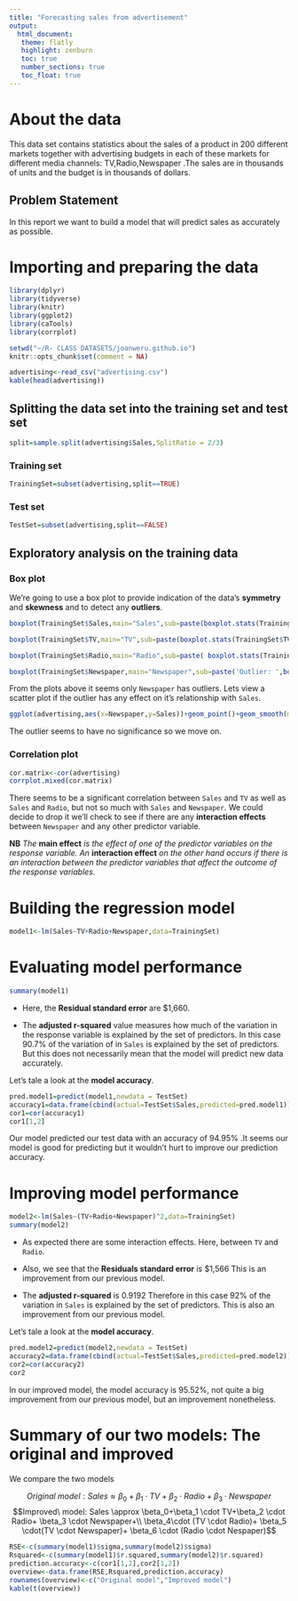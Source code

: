 ```yaml
---
title: "Forecasting sales from advertisement"
output: 
  html_document:
   theme: flatly
   highlight: zenburn
   toc: true
   number_sections: true
   toc_float: true
---
```


# About the data

This data set contains statistics about the sales of a product in 200 different markets together with advertising budgets in each of these markets for different media channels: TV,Radio,Newspaper .The sales are in thousands of units and the budget is in thousands of dollars. 

## Problem Statement

In this report we want to build a model that will predict sales as accurately as possible.

# Importing and preparing the data

```r
library(dplyr)
library(tidyverse)
library(knitr)
library(ggplot2)
library(caTools)
library(corrplot)

```

```r
setwd("~/R- CLASS DATASETS/joanweru.github.io")
knitr::opts_chunk$set(comment = NA)
```

```r
advertising<-read_csv("advertising.csv")
kable(head(advertising))
```

## Splitting the data set into the training set and test set

```r
split=sample.split(advertising$Sales,SplitRatio = 2/3)
```

### Training set

```r
TrainingSet=subset(advertising,split==TRUE)
```

### Test set

```r
TestSet=subset(advertising,split==FALSE)
```


## Exploratory analysis on the training data

### Box plot

We're going to use a box plot to provide indication of the data's **symmetry** and **skewness** and to detect any **outliers**.

```r
boxplot(TrainingSet$Sales,main="Sales",sub=paste(boxplot.stats(TrainingSet$Sales)$out))

boxplot(TrainingSet$TV,main="TV",sub=paste(boxplot.stats(TrainingSet$TV)$out))

boxplot(TrainingSet$Radio,main="Radio",sub=paste( boxplot.stats(TrainingSet$Radio)$out))

boxplot(TrainingSet$Newspaper,main="Newspaper",sub=paste('Outlier: ',boxplot.stats(TrainingSet$Newspaper)$out))

```

From the plots above it seems only `Newspaper` has outliers. Lets view a scatter plot if the outlier has any effect on it's relationship with `Sales`.

```r
ggplot(advertising,aes(x=Newspaper,y=Sales))+geom_point()+geom_smooth(method = 'lm')+labs(title="Sales~Newspaper")+theme_minimal()
```

The outlier seems to have no significance so we move on.

### Correlation plot

```r
cor.matrix<-cor(advertising)
corrplot.mixed(cor.matrix)
```

There seems to be a significant correlation between `Sales` and `TV` as well as `Sales` and `Radio`, but not so much with `Sales` and `Newspaper`. We could decide to drop it we'll  check to see if there are any **interaction effects** between `Newspaper` and any other predictor variable.

**NB** *The* **main effect** *is the effect of  one of the predictor variables on the response variable. An* **interaction effect** *on the other hand occurs if there is an interaction between the predictor variables that affect the outcome of the response variables*.

# Building the regression model

```r
model1<-lm(Sales~TV+Radio+Newspaper,data=TrainingSet)
```

# Evaluating model performance

```r
summary(model1)
```

*  Here, the **Residual standard error** are \$1,660.

* The **adjusted r-squared** value measures how much of the variation in the response variable is explained  by the set of predictors. In this case 90.7% of the variation of in `Sales` is explained by the set of predictors. But this does not necessarily mean that the model will predict new data accurately.

Let's tale a look at the **model accuracy**.

```r
pred.model1=predict(model1,newdata = TestSet)
accuracy1=data.frame(cbind(actual=TestSet$Sales,predicted=pred.model1))
cor1=cor(accuracy1)
cor1[1,2]
```

Our model predicted our test data with an accuracy of 94.95% .It seems our model is good for predicting but it wouldn't hurt to improve our prediction accuracy.

# Improving model performance 

```r
model2<-lm(Sales~(TV+Radio+Newspaper)^2,data=TrainingSet)
summary(model2)
```

* As expected there are some interaction effects. Here, between `TV` and `Radio`.

* Also, we see that the **Residuals standard error** is \$1,566 This is an improvement from our previous model.

* The **adjusted r-squared**  is 0.9192  Therefore in this case 92% of the variation in `Sales` is explained by the set of predictors. This is also an improvement from our previous model.

Let's tale a look at the **model accuracy**.

```r
pred.model2=predict(model2,newdata = TestSet)
accuracy2=data.frame(cbind(actual=TestSet$Sales,predicted=pred.model2))
cor2=cor(accuracy2)
cor2
```

In our improved model, the model accuracy is 95.52%, not quite a big improvement from our previous model, but an improvement nonetheless.

# Summary of our two models: The original and improved

We compare the two models

$$Original\ model: Sales \approx \beta_0+\beta_1\cdot TV + \beta_2 \cdot Radio + \beta_3 \cdot Newspaper$$
$$Improved\ model: Sales \approx \beta_0+\beta_1 \cdot TV+\beta_2 \cdot Radio+ \beta_3 \cdot Newspaper+\\ \beta_4\cdot (TV \cdot Radio)+ \beta_5 \cdot(TV \cdot Newspaper)+ \beta_6 \cdot (Radio \cdot Nespaper)$$

```r
RSE<-c(summary(model1)$sigma,summary(model2)$sigma)
Rsquared<-c(summary(model1)$r.squared,summary(model2)$r.squared)
prediction.accuracy<-c(cor1[1,2],cor2[1,2])
overview<-data.frame(RSE,Rsquared,prediction.accuracy)
rownames(overview)<-c("Original model","Improved model")
kable(t(overview))
```






